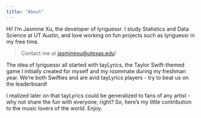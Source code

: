 ```yaml
---
title: "About"
---
```


Hi! I'm Jasmine Xu, the developer of lyriguessr. I study Statistics and Data Science at UT Austin, and love working on fun projects such as lyriguessr in my free time. 

> Contact me at <jasminexu@utexas.edu>!

The idea of lyriguessr all started with tayLyrics, the Taylor Swift-themed game I initially created for myself and my roommate during my freshman year. We're both Swifties and are avid tayLyrics players - try to beat us on the leaderboard!

I realized later on that tayLyrics could be generalized to fans of any artist - why not share the fun with everyone, right? So, here's my little contribution to the music lovers of the world. Enjoy.